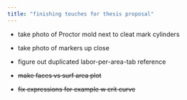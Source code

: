 ```yaml
---
title: "finishing touches for thesis proposal"
---
```


- take photo of Proctor mold next to cleat mark cylinders 
- take photo of markers up close 
- figure out duplicated labor-per-area-tab reference 

- ~~make faces vs surf area plot~~ 
- ~~fix expressions for example w crit curve~~